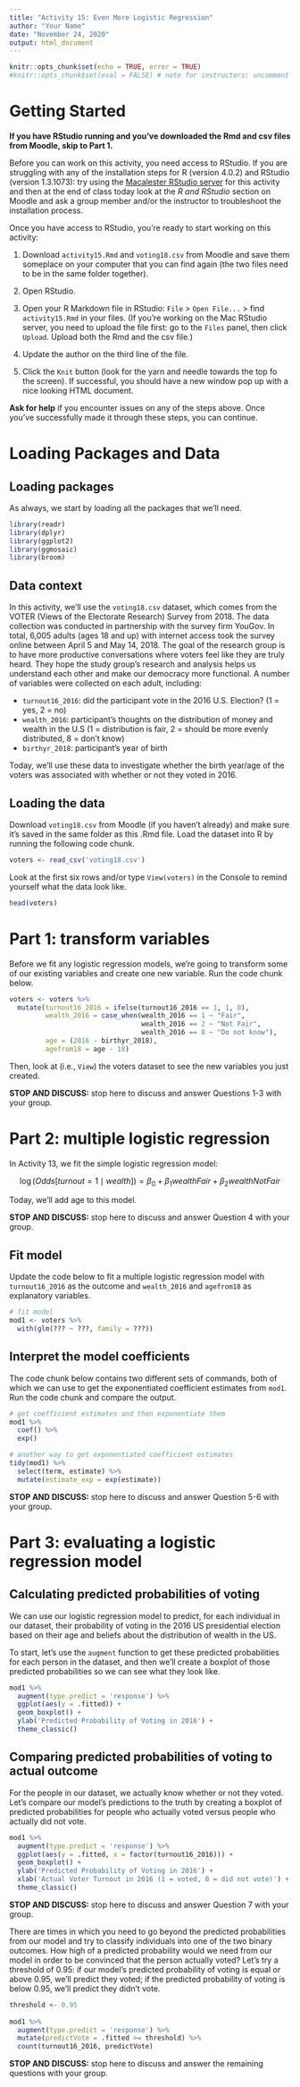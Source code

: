```yaml
---
title: "Activity 15: Even More Logistic Regression"
author: "Your Name"
date: "November 24, 2020"
output: html_document
---
```


```r
knitr::opts_chunk$set(echo = TRUE, error = TRUE)
#knitr::opts_chunk$set(eval = FALSE) # note for instructors: uncomment this code when creating a clean instructions version of the HTML; otherwise leave commented
```



# Getting Started

**If you have RStudio running and you've downloaded the Rmd and csv files from Moodle, skip to Part 1.**

Before you can work on this activity, you need access to RStudio. If you are struggling with any of the installation steps for R (version 4.0.2) and RStudio (version 1.3.1073): try using the [Macalester RStudio server](https://rstudio.macalester.edu) for this activity and then at the end of class today look at the *R and RStudio* section on Moodle and ask a group member and/or the instructor to troubleshoot the installation process.

Once you have access to RStudio, you're ready to start working on this activity:

1. Download `activity15.Rmd` and `voting18.csv` from Moodle and save them someplace on your computer that you can find again (the two files need to be in the same folder together).   
  
2. Open RStudio.

3. Open your R Markdown file in RStudio: `File` > `Open File...` > find `activity15.Rmd` in your files. (If you're working on the Mac RStudio server, you need to upload the file first: go to the `Files` panel, then click `Upload`. Upload both the Rmd and the csv file.)

4. Update the author on the third line of the file.

5. Click the `Knit` button (look for the yarn and needle towards the top fo the screen). If successful, you should have a new window pop up with a nice looking HTML document. 


**Ask for help** if you encounter issues on any of the steps above. Once you've successfully made it through these steps, you can continue.




# Loading Packages and Data

## Loading packages

As always, we start by loading all the packages that we'll need. 

```r
library(readr)
library(dplyr)
library(ggplot2)
library(ggmosaic)
library(broom)
```


## Data context

In this activity, we'll use the `voting18.csv` dataset, which comes from the VOTER (Views of the Electorate Research) Survey from 2018. The data collection was conducted in partnership with the survey firm YouGov. In total, 6,005 adults (ages 18 and up) with internet access took the survey online between April 5 and May 14, 2018.  The goal of the research group is to have more productive conversations where voters feel like they are truly heard. They hope the study group's research and analysis helps us understand each other and make our democracy more functional. A number of variables were collected on each adult, including:

- `turnout16_2016`: did the participant vote in the 2016 U.S. Election? (1 = yes, 2 = no)
- `wealth_2016`: participant's thoughts on the distribution of money and wealth in the U.S (1 = distribution is fair, 2 = should be more evenly distributed, 8 = don't know)
- `birthyr_2018`: participant's year of birth


Today, we'll use these data to investigate whether the birth year/age of the voters was associated with whether or not they voted in 2016. 


## Loading the data

Download `voting18.csv` from Moodle (if you haven't already) and make sure it's saved in the same folder as this .Rmd file. Load the dataset into R by running the following code chunk.

```r
voters <- read_csv('voting18.csv')
```


Look at the first six rows and/or type `View(voters)` in the Console to remind yourself what the data look like.

```r
head(voters)
```



# Part 1: transform variables

Before we fit any logistic regression models, we're going to transform some of our existing variables and create one new variable. Run the code chunk below.

```r
voters <- voters %>%
  mutate(turnout16_2016 = ifelse(turnout16_2016 == 1, 1, 0),
         wealth_2016 = case_when(wealth_2016 == 1 ~ "Fair", 
                                 wealth_2016 == 2 ~ "Not Fair", 
                                 wealth_2016 == 8 ~ "Do not know"), 
         age = (2016 - birthyr_2018),
         agefrom18 = age - 18)
```

Then, look at (i.e., `View`) the voters dataset to see the new variables you just created. 


**STOP AND DISCUSS:** stop here to discuss and answer Questions 1-3 with your group.



# Part 2: multiple logistic regression

In Activity 13, we fit the simple logistic regression model:

$$\log(Odds[turnout = 1 \mid wealth]) = \beta_0 + \beta_1 wealthFair + \beta_2 wealthNotFair$$

Today, we'll add age to this model.

**STOP AND DISCUSS:** stop here to discuss and answer Question 4 with your group.



## Fit model

Update the code below to fit a multiple logistic regression model with `turnout16_2016` as the outcome and `wealth_2016` and `agefrom18` as explanatory variables.

```r
# fit model
mod1 <- voters %>%
  with(glm(??? ~ ???, family = ???))
```


## Interpret the model coefficients

The code chunk below contains two different sets of commands, both of which we can use to get the exponentiated coefficient estimates from `mod1`. Run the code chunk and compare the output. 

```r
# get coefficient estimates and then exponentiate them
mod1 %>%
  coef() %>%
  exp()

# another way to get exponentiated coefficient estimates
tidy(mod1) %>%
  select(term, estimate) %>%
  mutate(estimate_exp = exp(estimate))
```


**STOP AND DISCUSS:** stop here to discuss and answer Question 5-6 with your group.



# Part 3: evaluating a logistic regression model

## Calculating predicted probabilities of voting

We can use our logistic regression model to predict, for each individual in our dataset, their probability of voting in the 2016 US presidential election based on their age and beliefs about the distribution of wealth in the US. 

To start, let's use the `augment` function to get these predicted probabilities for each person in the dataset, and then we'll create a boxplot of those predicted probabilities so we can see what they look like. 

```r
mod1 %>%
  augment(type.predict = 'response') %>%
  ggplot(aes(y = .fitted)) + 
  geom_boxplot() +
  ylab('Predicted Probability of Voting in 2016') +
  theme_classic()
```


## Comparing predicted probabilities of voting to actual outcome

For the people in our dataset, we actually know whether or not they voted. Let's compare our model's predictions to the truth by creating a boxplot of predicted probabilities for people who actually voted versus people who actually did not vote. 

```r
mod1 %>%
  augment(type.predict = 'response') %>%
  ggplot(aes(y = .fitted, x = factor(turnout16_2016))) + 
  geom_boxplot() + 
  ylab('Predicted Probability of Voting in 2016') + 
  xlab('Actual Voter Turnout in 2016 (1 = voted, 0 = did not vote)') + 
  theme_classic()
```

**STOP AND DISCUSS:** stop here to discuss and answer Question 7 with your group.


There are times in which you need to go beyond the predicted probabilities from our model and try to classify individuals into one of the two binary outcomes. How high of a predicted probability would we need from our model in order to be convinced that the person actually voted? Let's try a threshold of 0.95: if our model's predicted probability of voting is equal or above 0.95, we'll predict they voted; if the predicted probability of voting is below 0.95, we'll predict they didn't vote.

```r
threshold <- 0.95
  
mod1 %>%
  augment(type.predict = 'response') %>%
  mutate(predictVote = .fitted >= threshold) %>%
  count(turnout16_2016, predictVote)
```

**STOP AND DISCUSS:** stop here to discuss and answer the remaining questions with your group.


